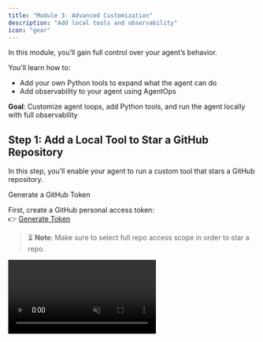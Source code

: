 ```yaml
---
title: "Module 3: Advanced Customization"
description: "Add local tools and observability"
icon: "gear"
---
```


<Note>
In this module, you’ll gain full control over your agent’s behavior.

You'll learn how to:

- Add your own Python tools to expand what the agent can do
- Add observability to your agent using AgentOps
</Note>

**Goal**: Customize agent loops, add Python tools, and run the agent locally with full observability

## Step 1: Add a Local Tool to Star a GitHub Repository

In this step, you’ll enable your agent to run a custom tool that stars a GitHub repository.

Generate a GitHub Token

First, create a GitHub personal access token:  
👉 [Generate Token](https://github.com/settings/tokens/new)
> ⏳ **Note**: Make sure to select full repo access scope in order to star a repo.

<Frame>
  <video
    autoPlay
    muted
    loop
    playsInline
    className="w-full aspect-video"
    src="https://assets.xpanderai.io/workshops/videos/create-github-token.mp4"
  />
</Frame>

---

Add the Token to Your `.env` File

Update your `.env` file with the following:

```env
OPENAI_API_KEY=sk-xxxxxxxxxxxxxxxxxxxxxxxxxxxxxxx  # Your OpenAI key
GITHUB_TOKEN=YOUR_TOKEN_GOES_HERE                  # Paste your GitHub token here
```

Update your requirements.txt to match

```bash
xpander-sdk
openai
python-dotenv
requests
```

And run `pip install -r requirements.txt`

---

### 🧩 3. Define the Custom Tool

Create a file under `tools/local_tools.py` with:

```python
import requests
from os import getenv

def star_github_repo(repo_full_name: str):
    result = {"success": False, "message": ""}
    try:
        token = getenv("GITHUB_TOKEN")
        if not token:
            result["message"] = "Error: GITHUB_TOKEN not found in environment variables."
            return result

        url = f"https://api.github.com/user/starred/{repo_full_name}"
        headers = {
            "Authorization": f"token {token}",
            "Accept": "application/vnd.github+json",
        }

        response = requests.put(url, headers=headers)
        result["success"] = response.status_code == 204
        result["message"] = "Done" if result["success"] else "Failed"
    except Exception as e:
        result["message"] = str(e)

    return result

local_tools = [
    {
        "declaration": {
            "type": "function",
            "function": {
                "name": "star_github_repo",
                "description": "Star a GitHub repository",
                "parameters": {
                    "type": "object",
                    "properties": {
                        "repo_full_name": {
                            "type": "string",
                            "description": "Full name of the repository (e.g. xpander-ai/xpander.ai)"
                        }
                    },
                    "required": ["repo_full_name"]
                }
            }
        },
        "fn": star_github_repo
    }
]

# Helper mappings
local_tools_list = [tool["declaration"] for tool in local_tools]
local_tools_by_name = {tool["declaration"]["function"]["name"]: tool["fn"] for tool in local_tools}
```

## Step 2:  Add the local function to the agent

Go to `myAgent.py` and add the tool to the import section:

```python
from xpander_sdk import ToolCallResult ## Add just ToolCallResult
from tools.local_tools import local_tools_by_name, local_tools_list ## From your local_tools file
```

In line 46, right after `self.agent_backend.select_llm_provider(LLMProvider.OPEN_AI)` add:

```python
self.agent_backend.add_local_tools(local_tools_list)
```

and in line 95 add, right after `tool_calls = self.agent_backend.extract_tool_calls(response.model_dump())` add:

```python
if tool_calls[0].name == "star_github_repo":
    result = local_tools_by_name[tool_calls[0].name](
        **tool_calls[0].payload)
    print(result)
    tool_results = [
        ToolCallResult(
            function_name=tool_calls[0].name,
            tool_call_id=tool_calls[0].tool_call_id,
            is_success=result['success'],
            is_local=True,
            result=result['message'],
            payload=tool_calls[0].payload
        )
    ]
    self.agent_backend.add_tool_call_results(tool_results)
    tool_calls.pop(0)
```

<Note>
    This is a very simple implementation of AI calling local functions, designed to teach the basics of how generated payload passes to a function that sits on the local machine. For more robust, and dynamic naming with asynchronous runtime and logger, refer to docs in xpander-ai/xpander.ai repo.
</Note>
---

## Step 3: Run the Agent

Run the `python xpander_handler.py` and send the following prompt

```md
star repo xpander-ai/xpander.ai
```

![swe star repo result](/images/workshops/swe-star-repo-result.png)

---

## Step 4: Add Observability with AgentOps

AgentOps is a powerful observability platform designed specifically for monitoring and debugging AI agents. It provides real-time insights into your agent's behavior, performance metrics, and execution traces.

### Getting Started with AgentOps

First, sign up for an AgentOps account and get your API key:
👉 [Get your API key from app.agentops.ai](https://app.agentops.ai)

Update your `.env` file with your AgentOps API key:

```env
OPENAI_API_KEY=sk-xxxxxxxxxxxxxxxxxxxxxxxxxxxxxxx  # Your OpenAI key
GITHUB_TOKEN=YOUR_TOKEN_GOES_HERE                  # Your GitHub token
AGENTOPS_API_KEY=YOUR_AGENTOPS_KEY_HERE           # Add your AgentOps API key
```

Update your `requirements.txt` to include AgentOps:

```bash
xpander-sdk
openai
python-dotenv
requests
agentops
```

Run `pip install -r requirements.txt` to install the new dependency.

### Integrate AgentOps into Your Agent

The integration is remarkably simple. Add these two lines to the top of your `myAgent.py` file:

```python
import agentops
agentops.init()  # Initialize AgentOps with your API key from environment
```

That's it! With just these two lines, AgentOps will automatically start tracking:
- Agent execution traces
- LLM calls and responses
- Tool usage and results
- Performance metrics
- Error tracking and debugging information

### AgentOps Code Example

Here's how your `myAgent.py` imports section should look with AgentOps:

```python
import agentops
agentops.init()  # Initialize AgentOps

from xpander_sdk import XpanderClient, LLMProvider
from xpander_sdk import Agent, Tasks
from xpander_sdk import ToolCallResult
from tools.local_tools import local_tools_by_name, local_tools_list
from dotenv import load_dotenv
import json
```

> **Note**: AgentOps will automatically instrument your agent without requiring any additional code changes!

![agentops code snippet](/images/workshops/agentops-code-snippet.png)
---

## Step 5: AgentOps MCP (Model Context Protocol)

AgentOps also provides an MCP server that allows you to access your agent's observability data directly within your development environment. This enables seamless integration with tools like Cursor, allowing you to monitor and debug your agents without leaving your IDE.

### Setting Up AgentOps MCP

The AgentOps MCP server provides tools to:
- Authenticate with your AgentOps project
- Retrieve project information
- Access trace and span data
- View performance metrics
- Debug agent executions in real-time

![agentops cursor snippet](/images/workshops/agentops-cursor.png)

### Using AgentOps MCP in Cursor

Once configured, you can interact with AgentOps directly through Cursor's chat interface. Simply ask about your agent's performance, request specific trace information, or debug issues - all without switching contexts.

[Here's](https://docs.agentops.ai/v2/usage/mcp-server) a guide to set it up!

![agentops cursor side snippet](/images/workshops/agentops-cursor-side.png)

The MCP integration allows you to:
- Query trace information by ID
- Analyze span metrics for performance optimization
- Get real-time insights about your agent's behavior
- Debug complex agent workflows

### Example MCP Results

Here's what you'll see when querying AgentOps data through the MCP interface:

![agentops cursor chat snippet](/images/workshops/agentops-cursor-chat.png)

With AgentOps MCP, you have full observability of your agents integrated directly into your development workflow, making it easier than ever to build, debug, and optimize AI agents.

---

## Summary

In this module, you've learned how to:
- ✅ Add custom Python tools to extend your agent's capabilities
- ✅ Integrate AgentOps for comprehensive agent observability
- ✅ Use AgentOps MCP for seamless debugging within your IDE

Your agent now has powerful local tools and full observability, giving you complete control and insight into its behavior!
